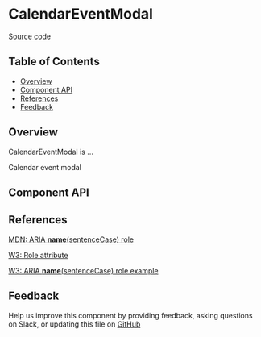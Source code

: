 
# CalendarEventModal

[Source code](<https://github.com/leemonade/bubbles/tree/main/packages/components/leemons/CalendarEventModal>)

## Table of Contents

<!-- START doctoc generated TOC please keep comment here to allow auto update -->
<!-- DON'T EDIT THIS SECTION, INSTEAD RE-RUN doctoc TO UPDATE -->

- [Overview](#overview)
- [Component API](#component-api)
- [References](#references)
- [Feedback](#feedback)

## Overview

CalendarEventModal is ...

<ThemeProvider>
  <CalendarEventModal>Calendar event modal</CalendarEventModal>
</ThemeProvider>

## Component API

<Preview>
  <Story id="organisms-leemons-calendar-event-modal--playground" />
</Preview>

<Props of={CalendarEventModal} />

## References

[MDN: ARIA **name**(sentenceCase) role](<https://developer.mozilla.org/en-US/docs/Web/Accessibility/ARIA/Roles/calendar-event-modal_role>)

[W3: Role attribute](https://www.w3.org/WAI/PF/HTML/wiki/RoleAttribute)

[W3: ARIA **name**(sentenceCase) role example](<https://www.w3.org/TR/2016/WD-wai-aria-practices-1.1-20160317/examples/calendar-event-modal/calendar-event-modal.html>)

## Feedback

Help us improve this component by providing feedback, asking questions on Slack, or updating this file on
[GitHub](<https://github.com/leemonade/bubbles/edit/main/packages/components/leemons/CalendarEventModal.mdx>)
